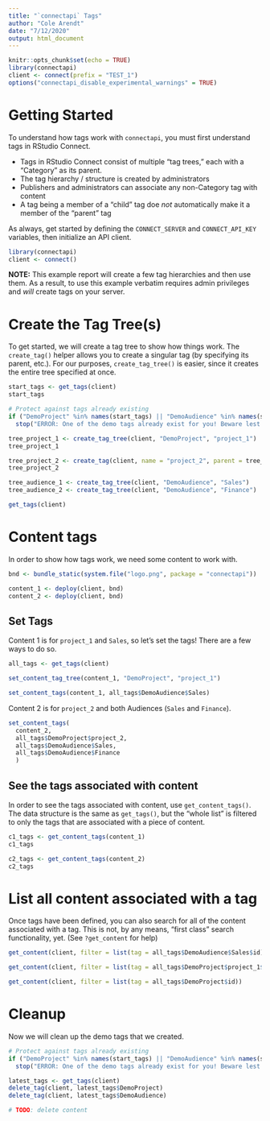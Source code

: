 ```yaml
---
title: "`connectapi` Tags"
author: "Cole Arendt"
date: "7/12/2020"
output: html_document
---
```


```r
knitr::opts_chunk$set(echo = TRUE)
library(connectapi)
client <- connect(prefix = "TEST_1")
options("connectapi_disable_experimental_warnings" = TRUE)
```

# Getting Started

To understand how tags work with `connectapi`, you must first understand tags in
RStudio Connect.

- Tags in RStudio Connect consist of multiple "tag trees," each with a "Category"
as its parent.
- The tag hierarchy / structure is created by administrators
- Publishers and administrators can associate any non-Category tag with content
- A tag being a member of a "child" tag doe _not_ automatically make it a member
of the "parent" tag

As always, get started by defining the `CONNECT_SERVER` and `CONNECT_API_KEY`
variables, then initialize an API client.

```r
library(connectapi)
client <- connect()
```

**NOTE:** This example report will create a few tag hierarchies and then use
them. As a result, to use this example verbatim requires admin privileges and
_will_ create tags on your server.

# Create the Tag Tree(s)

To get started, we will create a tag tree to show how things work. The
`create_tag()` helper allows you to create a singular tag (by specifying its
parent, etc.). For our purposes, `create_tag_tree()` is easier, since it
creates the entire tree specified at once.

```r
start_tags <- get_tags(client)
start_tags
```

```r
# Protect against tags already existing
if ("DemoProject" %in% names(start_tags) || "DemoAudience" %in% names(start_tags))
  stop("ERROR: One of the demo tags already exist for you! Beware lest they be deleted by this demo")
```

```r
tree_project_1 <- create_tag_tree(client, "DemoProject", "project_1")
tree_project_1

tree_project_2 <- create_tag(client, name = "project_2", parent = tree_project_1$DemoProject)
tree_project_2

tree_audience_1 <- create_tag_tree(client, "DemoAudience", "Sales")
tree_audience_2 <- create_tag_tree(client, "DemoAudience", "Finance")

get_tags(client)
```

# Content tags

In order to show how tags work, we need some content to work with.

```r
bnd <- bundle_static(system.file("logo.png", package = "connectapi"))

content_1 <- deploy(client, bnd)
content_2 <- deploy(client, bnd)
```

## Set Tags

Content 1 is for `project_1` and `Sales`, so let's set the tags!
There are a few ways to do so.

```r
all_tags <- get_tags(client)

set_content_tag_tree(content_1, "DemoProject", "project_1")

set_content_tags(content_1, all_tags$DemoAudience$Sales)
```
Content 2 is for `project_2` and both Audiences (`Sales` and `Finance`).

```r
set_content_tags(
  content_2, 
  all_tags$DemoProject$project_2, 
  all_tags$DemoAudience$Sales,
  all_tags$DemoAudience$Finance
  )
```

## See the tags associated with content

In order to see the tags associated with content, use `get_content_tags()`.
The data structure is the same as `get_tags()`, but the "whole list" is filtered
to only the tags that are associated with a piece of content.

```r
c1_tags <- get_content_tags(content_1)
c1_tags

c2_tags <- get_content_tags(content_2)
c2_tags
```

# List all content associated with a tag

Once tags have been defined, you can also search for all of the content
associated with a tag. This is not, by any means, "first class" search
functionality, yet. (See `?get_content` for help)

```r
get_content(client, filter = list(tag = all_tags$DemoAudience$Sales$id))

get_content(client, filter = list(tag = all_tags$DemoProject$project_1$id))

get_content(client, filter = list(tag = all_tags$DemoProject$id))
```

# Cleanup

Now we will clean up the demo tags that we created.

```r
# Protect against tags already existing
if ("DemoProject" %in% names(start_tags) || "DemoAudience" %in% names(start_tags))
  stop("ERROR: One of the demo tags already exist for you! Beware lest they be deleted by this demo")

latest_tags <- get_tags(client)
delete_tag(client, latest_tags$DemoProject)
delete_tag(client, latest_tags$DemoAudience)

# TODO: delete content
```


